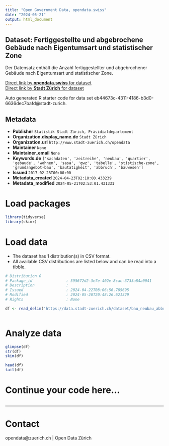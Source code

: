 ```yaml
---
title: "Open Government Data, opendata.swiss"
date: "2024-05-21"
output: html_document
---
```


## Dataset: Fertiggestellte und abgebrochene Gebäude nach Eigentumsart und statistischer Zone

Der Datensatz enthält die Anzahl fertiggestellter und abgebrochener Gebäude nach Eigentumsart und statistischer Zone.

[Direct link by **opendata.swiss** for dataset](https://opendata.swiss/de/dataset/fertiggestellte-und-abgebrochene-gebaude-nach-eigentumsart-und-statistischer-zone)<br>
[Direct link by **Stadt Zürich** for dataset](https://data.stadt-zuerich.ch/dataset/bau_neubau_abbruch_ea_statzone_jahr)

Auto generated R starter code for data set eb44673c-4311-4186-b3d0-6636dec7bafd@stadt-zurich.

## Metadata

- **Publisher** `Statistik Stadt Zürich, Präsidialdepartement`
- **Organization.display_name.de** `Stadt Zürich`
- **Organization.url** `http://www.stadt-zuerich.ch/opendata`
- **Maintainer** `None`
- **Maintainer_email** `None`
- **Keywords.de** `['sachdaten', 'zeitreihe', 'neubau', 'quartier', 'gebaude', 'wohnen', 'sasa', 'gwz', 'tabelle', 'stistische-zone', 'grundangebot-bau', 'bautatigkeit', 'abbruch', 'bauwesen']`
- **Issued** `2017-02-28T00:00:00`
- **Metadata_created** `2024-04-23T02:10:00.433239`
- **Metadata_modified** `2024-05-21T02:53:01.431331`


# Load packages

```r

library(tidyverse)
library(skimr)

```

# Load data

-   The dataset has 1 distribution(s) in CSV format.
-   All available CSV distributions are listed below and can be read into a tibble.

```r

# Distribution 0
# Package_id               : 595672d2-3e7e-402e-8cac-3733a84a0041
# Description              : 
# Issued                   : 2024-04-22T08:06:56.785695
# Modified                 : 2024-05-20T20:48:26.621329
# Rights                   : None

df <- read_delim('https://data.stadt-zuerich.ch/dataset/bau_neubau_abbruch_ea_statzone_jahr/download/BAU502OD5025.csv')



```

# Analyze data

```r

glimpse(df)
str(df)
skim(df)

head(df)
tail(df)

```

# Continue your code here...

```r

```

------------------------------------------------------------------------

# Contact

opendata@zuerich.ch | Open Data Zürich
